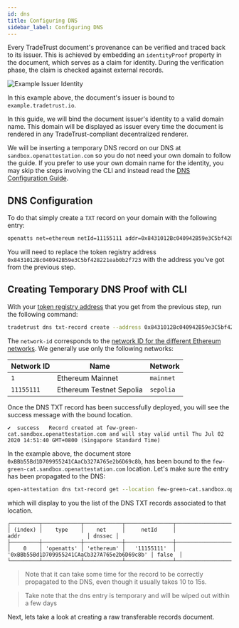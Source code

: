 ```yaml
---
id: dns
title: Configuring DNS
sidebar_label: Configuring DNS
---
```



<Flow />

Every TradeTrust document's provenance can be verified and traced back to its issuer. This is achieved by embedding an `identityProof`
property in the document, which serves as a claim for identity. During the verification phase, the claim is checked against
external records.

![Example Issuer Identity](/docs/tutorial/verifiable-documents/ethereum/dns-proof/example.png)

In this example above, the document's issuer is bound to `example.tradetrust.io`.

In this guide, we will bind the document issuer's identity to a valid domain name. This domain will be displayed as issuer every time the document is rendered in any TradeTrust-compliant decentralized renderer.

We will be inserting a temporary DNS record on our DNS at `sandbox.openattestation.com` so you do not need your own domain to follow the guide. If you prefer to use your own domain name for the identity, you may skip the steps involving the CLI and instead read the [DNS Configuration Guide](/docs/topics/introduction/issuer-method-dns-txt#hands-on-creating-a-dns-txt-record).

## DNS Configuration

To do that simply create a `TXT` record on your domain with the following entry:

```txt
openatts net=ethereum netId=11155111 addr=0x8431012Bc040942B59e3C5bf428221eab0b2f723
```

You will need to replace the token registry address `0x8431012Bc040942B59e3C5bf428221eab0b2f723` with the address you've got from the previous step.

## Creating Temporary DNS Proof with CLI

With your [token registry address](/docs/tutorial/transferable-records/token-registry/token-registry-cli) that you get from the previous step, run the following command:

```sh
tradetrust dns txt-record create --address 0x8431012Bc040942B59e3C5bf428221eab0b2f723 --network-id 11155111
```

The `network-id` corresponds to the [network ID for the different Ethereum networks](https://chainid.network/). We generally use only the following networks:

| Network ID | Name                     | Network   |
| ---------- | ------------------------ | --------- |
| `1`        | Ethereum Mainnet         | `mainnet` |
| `11155111` | Ethereum Testnet Sepolia | `sepolia` |

Once the DNS TXT record has been successfully deployed, you will see the success message with the bound location.

```text
✔  success   Record created at few-green-cat.sandbox.openattestation.com and will stay valid until Thu Jul 02 2020 14:51:40 GMT+0800 (Singapore Standard Time)
```

In the example above, the document store `0xBBb55Bd1D709955241CAaCb327A765e2b6D69c8b`, has been bound to the `few-green-cat.sandbox.openattestation.com` location. Let's make sure the entry has been propagated to the DNS:

```bash
open-attestation dns txt-record get --location few-green-cat.sandbox.openattestation.com
```

which will display to you the list of the DNS TXT records associated to that location.

```text
┌─────────┬────────────┬────────────┬───────────────┬──────────────────────────────────────────────┬────────┐
│ (index) │    type    │    net     │     netId     │                     addr                     │ dnssec │
├─────────┼────────────┼────────────┼───────────────┼──────────────────────────────────────────────┼────────┤
│    0    │ 'openatts' │ 'ethereum' │   '11155111'  │ '0xBBb55Bd1D709955241CAaCb327A765e2b6D69c8b' │ false  │
└─────────┴────────────┴────────────┴───────────────┴──────────────────────────────────────────────┴────────┘
```

> Note that it can take some time for the record to be correctly propagated to the DNS, even though it usually takes 10 to 15s.

> Take note that the dns entry is temporary and will be wiped out within a few days

Next, lets take a look at creating a raw transferable records document.
